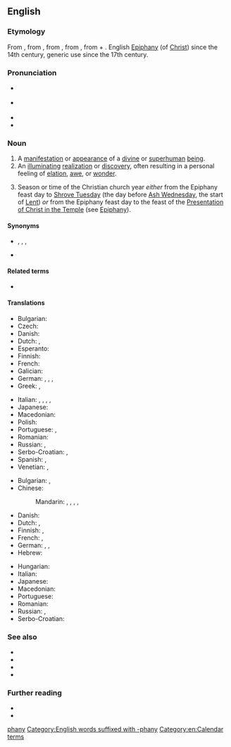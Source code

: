 {{also|Epiphany}}
==English==
{{was wotd|2008|March|22}}

===Etymology===
From {{der|en|fro|epyphanie}}, from {{der|en|LL.|epiphania}}, from {{der|en|grc|ἐπιφάνεια||manifestation, striking appearance}}, from {{m|grc|ἐπιφαίνω||I appear, display}}, from {{m|grc|ἐπί||upon}} + {{m|grc|φαίνω||I shine, appear}}. English [[Epiphany]] (of [[Christ]]) since the 14th century, generic use since the 17th century.

===Pronunciation===
* {{a|RP}} {{IPA|en|/ɪˈpɪf.ə.ni/|/ɛˈpɪf.ə.ni/}}
* {{a|US}} {{IPA|en|/ɪˈpɪf.ə.ni/|/ɨˈpɪf.ə.ni/}}
* {{audio|en|en-us-epiphany.ogg|Audio (US)}}
* {{audio|en|en-au-epiphany.ogg|Audio (AU)}}

===Noun===
{{en-noun|epiphanies}}

# A [[manifestation]] or [[appearance]] of a [[divine]] or [[superhuman]] [[being]].
# An [[illuminating]] [[realization]] or [[discovery]], often resulting in a personal feeling of [[elation]], [[awe]], or [[wonder]].
# {{lb|en|Christianity}} Season or time of the Christian church year ''either'' from the Epiphany feast day to [[Shrove Tuesday]] (the day before [[Ash Wednesday]], the start of [[Lent]]) ''or'' from the Epiphany feast day to the feast of the [[Candlemas|Presentation of Christ in the Temple]] (see [[Epiphany]]).

====Synonyms====
* {{sense|illuminating realization or discovery}} {{l|en|aha moment}}, {{l|en|enlightenment}}, {{l|en|nirvana}}, {{l|en|satori}}
* {{sense|manifestation of a deity}} {{l|en|theophany}}

====Related terms====
* {{sense|Christian celebration}} {{l|en|Epiphany}}

====Translations====
{{trans-top|manifestation or appearance of a divine or superhuman being}}
* Bulgarian: {{t|bg|богоявле́ние|n}}
* Czech: {{t|cs|zjevení|n}}
* Danish: {{t|da|åbenbaring|c}}
* Dutch: {{t+|nl|verschijning}}, {{t+|nl|openbaring}}
* Esperanto: {{t|eo|epifanio}}
* Finnish: {{t+|fi|ilmestys}}
* French: {{t+|fr|apparition|f}}
* Galician: {{t|gl|epifanía|f}}
* German: {{t+|de|Erscheinung|f}}, {{t+|de|Offenbarung|f}}, {{t|de|Manifestation|f}}, {{t+|de|Epiphanie|f}}
* Greek: {{t+|el|επιφάνεια}}, {{t+|el|θεοφάνεια}}
{{trans-mid}}
* Italian: {{t+|it|epifania|f}}, {{t|it|Epifania|f}}, {{t+|it|ierofania|f}}, {{t+|it|apparizione|f}}, {{t+|it|befana|f}}
* Japanese: {{t|ja|エピファニー|tr=Epifanī|sc=Jpan}}
* Macedonian: {{t|mk|богојавление|n|tr=bogojavlénie|sc=Cyrl}}
* Polish: {{t|pl|olśnienie|n}}
* Portuguese: {{t+|pt|epifania|f}}, {{t+|pt|manifestação|f}}
* Romanian: {{t|ro|epifanie|n}}
* Russian: {{t+|ru|явле́ние|n}}, {{t+|ru|богоявле́ние|f}}
* Serbo-Croatian: {{t+|sh|epifànija|f}}, {{t|sh|bogojávljēnje|n}}
* Spanish: {{t+|es|epifanía|f}}, {{t+|es|manifestación|f}}
* Venetian: {{t+|vec|Pifanìa|f}}, {{t|vec|Pefanìa|f}}
{{trans-bottom}}

{{trans-top|illuminating realization or discovery}}
* Bulgarian: {{t|bg|проглеждане|n}}, {{t+|bg|прозрение|n}}
* Chinese:
*: Mandarin: {{t+|cmn|頓悟|sc=Hani}}, {{t+|cmn|顿悟|tr=dùnwù|sc=Hani}}, {{t+|cmn|洞察|tr=dòngchá|sc=Hani}}, {{t+|cmn|領悟|sc=Hani}}, {{t+|cmn|领悟|tr=lǐngwù|sc=Hani}}
* Danish: {{t|da|åbenbaring|c}}
* Dutch: {{t+|nl|epifanie}}, {{t+|nl|ingeving|n}}
* Finnish: {{t|fi|ahaa-elämys}}, {{t+|fi|valaistus}}
* French: {{t+|fr|illumination}}, {{t+|fr|révélation|f}}
* German: {{t|de|Erleuchtung|f}}, {{t|de|Heureka-Moment|m}}, {{t+|de|Aha-Erlebnis|n}}
* Hebrew: {{t+|he|הֶאָרָה|f|tr=heará}}
{{trans-mid}}
* Hungarian: {{t+|hu|felismerés}}
* Italian: {{t+|it|rivelazione|f}}
* Japanese: {{t+|ja|洞察|tr=どうさつ, dōsatsu|sc=Jpan}}
* Macedonian: {{t|mk|прогледување|n}}
* Portuguese: {{t+|pt|epifania|f}}
* Romanian: {{t|ro|epifanie|n}}
* Russian: {{t+|ru|прозре́ние|n}}, {{t+|ru|озаре́ние|n}}
* Serbo-Croatian: {{t+|sh|epifànija|f}}
{{trans-bottom}}

{{trans-top|(Christianity) time of the Christian church year}}
{{trans-mid}}
{{trans-bottom}}

===See also===
* {{l|en|Advent}}
* {{l|en|Christmas}}
* {{l|en|eureka}}
* {{l|en|Twelve Days of Christmas}}

===Further reading===
* {{pedia|epiphany (feeling)}}
* {{pedia|epiphany|epiphany (disambiguation)}}

[[Category:English words prefixed with epi-|phany]]
[[Category:English words suffixed with -phany]]
[[Category:en:Calendar terms]]
